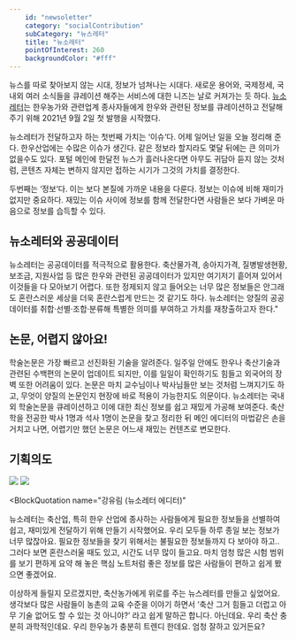 ```yaml
---
    id: "newsoletter"
    category: "socialContribution"
    subCategory: "뉴스레터"
    title: "뉴소레터"
    pointOfInterest: 260
    backgroundColor: "#fff"
---
```


<Intro content="바쁘다, 바빠! 소 키우기! 송아지 한 마리 키우려면 챙길 게 얼마나 많은데 이것저것 찾다 보면 소는 누가 키우나! 매주 목요일, 한우에 관련된 재미있는 소식을 만나보세요"></Intro>

뉴스를 따로 찾아보지 않는 시대, 정보가 넘쳐나는 시대다. 새로운 용어와, 국제정세, 국내외 여러 소식들을 큐레이션 해주는 서비스에 대한 니즈는 날로 커져가는 듯 하다. [뉴소레터](https://newso.co.kr/)는 한우농가와 관련업계 종사자들에게 한우와 관련된 정보를 큐레이션하고 전달해주기 위해 2021년 9월 2일 첫 발행을 시작했다.

뉴소레터가 전달하고자 하는 첫번째 가치는 ‘이슈‘다. 어제 일어난 일을 오늘 정리해 준다. 한우산업에는 수많은 이슈가 생긴다. 같은 정보라 할지라도 몇달 뒤에는 큰 의미가 없을수도 있다. 포털 메인에 한달전 뉴스가 흘러나온다면 아무도 귀담아 듣지 않는 것처럼, 콘텐츠 자체는 변하지 않지만 접하는 시기가 그것의 가치를 결정한다.

두번째는 ‘정보‘다. 이는 보다 본질에 가까운 내용을 다룬다. 정보는 이슈에 비해 재미가 없지만 중요하다. 재밌는 이슈 사이에 정보를 함께 전달한다면 사람들은 보다 가벼운 마음으로 정보를 습득할 수 있다.

## 뉴소레터와 공공데이터

뉴소레터는 공공데이터를 적극적으로 활용한다. 축산물가격, 송아지가격, 질병발생현황, 보조금, 지원사업 등 많은 한우와 관련된 공공데이터가 있지만 여기저기 흩어져 있어서 이것들을 다 모아보기 어렵다. 또한 정제되지 않고 들어오는 너무 많은 정보들은 안그래도 혼란스러운 세상을 더욱 혼란스럽게 만드는 것 같기도 하다. 뉴소레터는 양질의 공공데이터를 취합·선별·조합·분류해 특별한 의미를 부여하고 가치를 재창출하고자 한다."

## 논문, 어렵지 않아요!

학술논문은 가장 빠르고 선진화된 기술을 알려준다. 일주일 안에도 한우나 축산기술과 관련된 수백편의 논문이 업데이트 되지만, 이를 일일이 확인하기도 힘들고 외국어의 장벽 또한 어려움이 있다. 논문은 마치 교수님이나 박사님들만 보는 것처럼 느껴지기도 하고, 무엇이 양질의 논문인지 현장에 바로 적용이 가능한지도 의문이다. 뉴소레터는 국내외 학술논문을 큐레이션하고 이에 대한 최신 정보를 쉽고 재밌게 가공해 보여준다. 축산학을 전공한 박사 1명과 석사 1명이 논문을 찾고 정리한 뒤 메인 에디터의 마법같은 손을 거치고 나면, 어렵기만 했던 논문은 어느새 재밌는 컨텐츠로 변모한다.

## 기획의도

![](/images/newso/mockup.png)
![](https://uicdn.toast.com/toastui/img/tui-editor.png)

<BlockQuotation
  name="강유림 (뉴소레터 에디터)"
>
뉴소레터는 축산업, 특히 한우 산업에 종사하는 사람들에게 필요한 정보들을
  선별하여 쉽고, 재미있게 전달하기 위해 만들기 시작했어요. 우리 모두들 하루 종일
  보는 정보가 너무 많잖아요. 필요한 정보들을 찾기 위해서는 불필요한 정보들까지
  다 보아야 하고.. 그러다 보면 혼란스러울 때도 있고, 시간도 너무 많이 들고요.
  마치 엄청 많은 시험 범위를 보기 편하게 요약 해 놓은 핵심 노트처럼 좋은 정보를
  많은 사람들이 편하고 쉽게 봤으면 좋겠어요.

</BlockQuotation>

<BlockQuotation name="나영준 (앤틀러 대표)">
  이상하게 들릴지 모르겠지만, 축산농가에게 위로를 주는 뉴스레터를 만들고
  싶었어요. 생각보다 많은 사람들이 농촌의 교육 수준을 이야기 하면서 ‘축산 그거
  힘들고 더럽고 아무 기술 없어도 할 수 있는 것 아니야?’ 라고 쉽게 말하곤 합니다.
  아닌데요. 우리 축산 충분히 과학적인데요. 우리 한우농가 충분히 트렌디 한데요.
  엄청 잘하고 있거든요?
</BlockQuotation>
